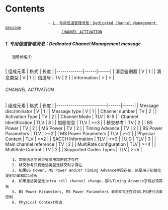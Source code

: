 = Contents =
                    - [[#1. 专用信道管理消息：Dedicated Channel Management message|1. 专用信道管理消息：Dedicated Channel Management message]]
                        - [[#1. 专用信道管理消息：Dedicated Channel Management message#CHANNEL ACTIVATION|CHANNEL ACTIVATION]]

===== 1. 专用信道管理消息：Dedicated Channel Management message =====

	通用帧格式:
	
| 组成元素    | 格式 | 长度 |
|-------------|------|------|
| 消息鉴别器  | V    | 1    |
| 消息类型    | V    | 1    |
| 信道号      | TV   | 2    |
| information | >    | >    |

====== CHANNEL ACTIVATION ======

| 组成元素                | 格式 | 长度 |
|-------------------------|------|------|
| Message discriminator   | V    | 1    |
| Message type            | V    | 1    |
| Channel number          | TV   | 2    |
| Activation Type         | TV   | 2    |
| Channel Mode            | TLV  | 8-9  |
| Channel Identification  | TLV  | 8    |
| 加密信息                | TLV  | >=3  |
| 移交参考                | TV   | 2    |
| BS Power                | TV   | 2    |
| MS Power                | TV   | 2    |
| Timing Advance          | TV   | 2    |
| BS Power Parameters     | TLV  | >=2  |
| MS Power Parameters     | TLV  | >=2  |
| Physical Context        | TLV  | >=2  |
| SACCH Information       | TLV  | >=3  |
| UIC                     | TLV  | 3    |
| Main channel reference  | TV   | 2    |
| MultiRate configuration | TLV  | >=4  |
| MultiRate Control       | TV   | 2    |
| Supported Codec Types   | TLV  | >=5  |

	1. 加密信息字段只有采用加密时才存在
	2. 移交参考只有激活类型是移交时才存在
	3. 如果BS Power, MS Power and/or Timing Advance字段存在，则是用于初始化发射功率和层1帧头
	4. 如果激活类型是intra cell channel change，那么Timing Advance字段必须存在
	5. BS Power Parameters, MS Power Parameters 表明BTS正在对BS,MS进行功率控制 
	6. Physical Context可选 


